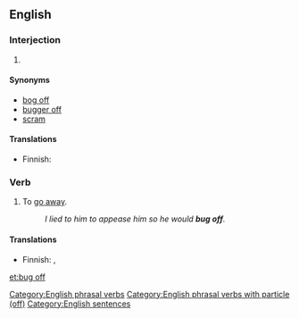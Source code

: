 ==English==

===Interjection===
{{en-interj|head=[[bug]] [[off]]!}}

# {{context|idiomatic|informal|transitive|lang=en}} {{non-gloss definition|Used to tell somebody to leave one alone.}}

====Synonyms====
* [[bog off]]
* [[bugger off]] {{qualifier|more vulgar}}
* [[scram]]

====Translations====
{{trans-top|Used to tell somebody to leave them alone}}
* Finnish: {{t|fi|häivy}}
{{trans-mid}}
{{trans-bottom}}

===Verb===
{{head|en|verb|head=[[bug]] [[off]]}}

# {{context|informal|intransitive|lang=en}} To [[go away]].
#: ''I lied to him to appease him so he would '''bug off'''.''

====Translations====
{{trans-top|go away}}
* Finnish: {{t+|fi|häipyä}}, {{t+|fi|lähteä}}
{{trans-mid}}
{{trans-bottom}}

[[Category:English phrasal verbs]]
[[Category:English phrasal verbs with particle (off)]]
[[Category:English sentences]]

[[et:bug off]]